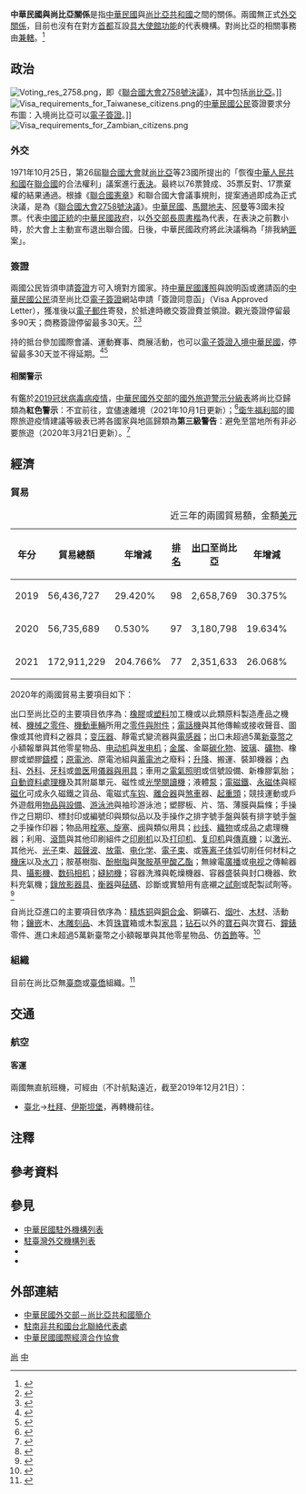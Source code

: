 {{noteTA
|G1=國家
|G2=Medicine
|1=zh-hans:台; zh-hant:臺;
|2=zh-hant:杜拜; zh-cn:迪拜; zh-sg:杜拜;
|3=zh-hans:塑料; zh-hant:塑料; zh-tw:塑膠;
|4=zh-hans:永磁体; zh-hant:永久磁鐵;
|5=zh-hans:车钩; zh-hant:車鉤; zh-tw:連結器;
|6=zh-hans:制动; zh-hant:煞制; zh-tw:煞車;
|7=zh-hans:镭射; zh-hant:激光; zh-tw:雷射; zh-cn:激光;
|8=zh-hans:超声波; zh-hant:超聲波; zh-tw:超音波;
}}

{{not|中國－贊比亞關係}}

{{Infobox Bilateral relations|中華民國與尚比亞|ROC|ZMB|filetype=png}}

'''中華民國與尚比亞關係'''是指[[中華民國|中華民國]]與[[尚比亞共和國|尚比亞共和國]]之間的關係。兩國無正式[[外交#外交上的承認|外交關係]]，目前也沒有在對方[[首都|首都]]互設[[實質大使館|具大使館功能]]的代表機構。對尚比亞的相關事務由'''{{Link-en|駐南非共和國台北聯絡代表處|Taipei Liaison Office in the Republic of South Africa}}'''[[兼轄|兼轄]]。<ref>{{Cite web |url = https://www.boca.gov.tw/sp-foof-countrycp-03-163-5317f-03-1.html |title = 駐館位置及聯絡方式 |publisher = [[中華民國外交部|中華民國外交部]] [[外交部領事事務局|領事事務局]] |access-date = 2017-12-26 |archive-date = 2017-12-26 |archive-url = https://web.archive.org/web/20171226131021/https://www.boca.gov.tw/sp-foof-countrycp-03-163-5317f-03-1.html }}</ref>

==政治==
[[File:Voting_res_2758.png|thumb]]，即《[[聯合國大會2758號決議|聯合國大會2758號決議]]》，其中包括[[尚比亞|尚比亞]]。]]
[[File:Visa_requirements_for_Taiwanese_citizens.png|thumb]]的[[中華民國國民|中華民國公民]]簽證要求分布圖：入境尚比亞可以[[簽證#电子签证|電子簽證]]。]]
[[File:Visa_requirements_for_Zambian_citizens.png|thumb]]
===外交===
{{see also|中華民國外交|{{link-en|尚比亞外交|Foreign relations of Zambia}}}}
1971年10月25日，第26屆[[聯合國大會|聯合國大會]]就[[尚比亞|尚比亞]]等23國{{noteTag|[[阿爾巴尼亞人民共和國|阿爾巴尼亞人民共和國]]、[[阿爾及利亞|阿爾及利亞]]、[[緬甸|緬甸]]、[[剛果人民共和國|剛果人民共和國]]、[[古巴|古巴]]、[[赤道幾內亞|赤道幾內亞]]、[[幾內亞|幾內亞]]、[[伊拉克|伊拉克]]、[[马里|馬利]]、[[茅利塔尼亞|茅利塔尼亞]]、[[尼泊爾王國|尼泊爾王國]]、[[巴基斯坦|巴基斯坦]]、[[羅馬尼亞社會主義共和國|羅馬尼亞社會主義共和國]]、[[塞拉利昂|塞拉利昂]]、[[索馬利亞|索馬利亞]]、[[錫蘭|錫蘭]]、[[蘇丹民主共和國|蘇丹民主共和國]]、[[敘利亞|敘利亞]]、[[坦尚尼亞|坦尚尼亞]]、[[葉門民主人民共和國|葉門民主人民共和國]]、[[阿拉伯葉門共和國|阿拉伯葉門共和國]]、[[南斯拉夫社會主義聯邦共和國|南斯拉夫社會主義聯邦共和國]]、[[尚比亞|尚比亞]]。<ref>{{Cite web |url = http://inews.ifeng.com/yidian/60062029/news.shtml?ch=ref_zbs_ydzx_news |date = 2018年9月13日 |title = 把中国抬进联合国的，到底是不是非洲兄弟？ |publisher = [[凤凰卫视#鳳凰網|鳳凰網]] |accessdate = 2019年12月21日 |archive-date = 2019年12月21日 |archive-url = https://web.archive.org/web/20191221144400/http://inews.ifeng.com/yidian/60062029/news.shtml%3Fch%3Dref_zbs_ydzx_news |dead-url = no }}</ref>}}所提出的「恢復[[中華人民共和國|中華人民共和國]]在[[聯合國|聯合國]]的合法權利」議案進行[[投票|表決]]。最終以76票贊成、35票反對、17票棄權的結果通過。根據《[[聯合國憲章|聯合國憲章]]》和聯合國大會議事規則，提案通過即成為正式決議，是為《[[聯合國大會2758號決議|聯合國大會2758號決議]]》。[[中華民國|中華民國]]、[[馬爾地夫|馬爾地夫]]、[[阿曼|阿曼]]等3國未投票。代表[[中國|中國]][[合法性|正統]]的[[中華民國政府|中華民國政府]]，以[[中華民國外交部#歷任首長|外交部長]][[周書楷|周書楷]]為代表，在表決之前數小時，於大會上主動宣布退出聯合國。日後，中華民國政府將此決議稱為「排我納[[共匪|匪]]案」。

===簽證===
{{see also|中華民國簽證政策|中華民國公民簽證要求}}
{{see also|{{link-en|尚比亞簽證政策|Visa policy of Zambia}}|{{link-en|尚比亞公民簽證要求|Visa requirements for Zambian citizens}}}}
兩國公民皆須申請[[簽證|簽證]]方可入境對方國家。持[[中華民國護照|中華民國護照]]與說明函或邀請函的[[中華民國國民|中華民國公民]]須至尚比亞[[簽證#电子签证|電子簽證]]網站申請「簽證同意函」（Visa Approved Letter），獲准後以[[電子郵件|電子郵件]]寄發，於抵達{{link-en|尚比亞機場列表|List of airports in Zambia|該國指定機場}}時繳交簽證費並領證。觀光簽證停留最多90天；商務簽證停留最多30天。<ref>{{Cite web |url = https://www.boca.gov.tw/sp-foof-countrycp-03-163-5317f-02-1.html |title = 簽證及入境須知 |publisher = 外交部領事事務局 |access-date = 2017-12-26 |archive-date = 2017-12-26 |archive-url = https://web.archive.org/web/20171226130902/https://www.boca.gov.tw/sp-foof-countrycp-03-163-5317f-02-1.html }}</ref><ref>{{Cite web |url = https://www.mofa.gov.tw/ElectronicVisa.aspx?n=547&AreaSN=2 |title = 電子簽證資訊 |publisher = 中華民國外交部 |access-date = 2021-03-15 |archive-date = 2022-03-02 |archive-url = https://web.archive.org/web/20220302060306/https://www.mofa.gov.tw/ElectronicVisa.aspx?n=547&AreaSN=2 }}</ref>

持{{link-en|尚比亞護照|Zambian passport}}的{{link-en|尚比亞人口|Demographics of Zambia|尚比亞公民}}抵台參加國際會議、運動賽事、商展活動，也可以[[中華民國簽證政策#电子签证|電子簽證入境中華民國]]，停留最多30天並不得延期。<ref>{{Cite web |url = https://www.boca.gov.tw/cp-228-4488-8208a-1.html |title = 誰具備申請電子簽證的資格? |publisher = 外交部領事事務局 |access-date = 2018-12-15 |archive-date = 2018-12-09 |archive-url = https://web.archive.org/web/20181209124657/https://www.boca.gov.tw/cp-228-4488-8208a-1.html }}</ref><ref>{{Cite web|url = https://www.boca.gov.tw/cp-215-643-5e740-1.html|title = 我的電子簽證效期多久？|publisher = 外交部領事事務局|access-date = 2018-04-03|archive-date = 2018-03-27|archive-url = https://web.archive.org/web/20180327023606/https://www.boca.gov.tw/cp-215-643-5e740-1.html}}</ref>

====相關警示====
有鑑於[[2019冠状病毒病疫情|2019冠状病毒病疫情]]，[[中華民國外交部|中華民國外交部]]的[[國外旅遊警示分級表|國外旅遊警示分級表]]將尚比亞歸類為'''紅色警示'''：不宜前往，宜儘速離境（2021年10月1日更新）；<ref>{{Cite web |url = https://www.boca.gov.tw/sp-trwa-list-1.html |title = 國外旅遊警示分級表 |publisher = 外交部領事事務局 |access-date = 2022-01-31 |archive-date = 2020-02-08 |archive-url = https://web.archive.org/web/20200208022958/https://www.boca.gov.tw/sp-trwa-list-1.html }}</ref>[[中華民國衛生福利部|衛生福利部]]的國際旅遊疫情建議等級表已將各國家與地區歸類為'''第三級警告'''：避免至當地所有非必要旅遊（2020年3月21日更新）。<ref>{{Cite web |url = https://www.cdc.gov.tw/CountryEpidLevel/GetPrescription/589?uacid=429 |title = 國際旅遊疫情建議等級 |publisher = [[中華民國衛生福利部|中華民國衛生福利部]]}}</ref>

==經濟==
{{see also|臺灣經濟|{{link-en|尚比亞經濟|Economy of Zambia}}}}
===貿易===
{|class=wikitable
|+近三年的兩國貿易額，金額[[美元|美元]]<ref>{{Cite web |url = https://cuswebo.trade.gov.tw/ |title = 中華民國進出口貿易統計 |publisher = [[中華民國經濟部|中華民國經濟部]] [[經濟部國際貿易局|國際貿易局]] |access-date = 2021-05-12 |archive-date = 2016-03-09 |archive-url = https://web.archive.org/web/20160309193715/http://cus93.trade.gov.tw/FSCI/ }}</ref>
!年分!!貿易總額!!年增減!![[世界政區索引|排名]]!![[出口贸易|出口]]至尚比亞!!年增減!!排名!!自尚比亞[[进口贸易|進口]]!!年增減!!排名
|-
| 2019 || 56,436,727 || {{decrease}}29.420% || 98 || 2,658,769 || {{decrease}}30.375% || 162 || 53,777,958 || {{decrease}}29.373% || 80
|-
| 2020 || 56,735,689 || {{increase}}0.530% || 97 || 3,180,798 || {{increase}}19.634% || 160 || 53,554,891 || {{decrease}}0.415% || 81
|-
| 2021 || 172,911,229 || {{increase}}204.766% || 77 || 2,351,633 || {{decrease}}26.068% || 165 || 170,559,596 || {{increase}}218.476% || 60
|}

2020年的兩國貿易主要項目如下：

出口至尚比亞的主要項目依序為：[[橡膠|橡膠]]或[[塑料|塑料]]加工機或以此類原料製造產品之機械、[[机械零件|機械之零件]]、[[機動車輛|機動車輛]]所用之[[汽車零組件列表|零件與附件]]；[[电话|電話機]]與其他傳輸或接收聲音、圖像或其他資料之器具；[[变压器|变压器]]、靜電式變流器與[[电感元件|電感器]]；出口未超過5萬[[新臺幣|新臺幣]]之小額報單與其他零星物品、[[电动机|电动机]]與[[发电机|发电机]]；[[金属|金属]]、金屬[[碳化物|碳化物]]、[[玻璃|玻璃]]、[[礦物|礦物]]、橡膠或塑膠[[鑄造|鑄模]]；[[原電池|原電池]]、原電池組與[[蓄電池|蓄電池]]之廢料；[[電梯|升降]]、搬運、裝卸機器；[[內科學|內科]]、[[外科学|外科]]、[[牙醫學|牙科]]或[[兽医|兽医]]用[[医疗器械|儀器與用具]]；車用之[[汽车灯|電氣照明]]或信號設備、新橡膠氣胎；[[自動資料收集|自動資料處理機]]及其附屬單元、磁性或[[光學閱讀器|光學閱讀機]]；液體[[泵|泵]]；[[電磁鐵|電磁鐵]]、[[永磁体|永磁体]]與經[[磁化強度|磁化]]可成永久磁鐵之貨品、電磁式[[车钩|车钩]]、[[離合器|離合器]]與[[煞車|煞車]]器、[[千斤頂|起重頭]]；競技運動或戶外遊戲用[[運動用品|物品與設備]]、[[游泳池|游泳池]]與袖珍游泳池；塑膠板、片、箔、薄膜與扁條；手操作之日期印、標封印或編號印與類似品以及手操作之排字號手盤與裝有排字號手盤之手操作印器；物品用[[塞子|栓塞、旋塞]]、[[阀|阀]]與類似用具；[[纱线|纱线]]、[[布|織物]]或{{link-en|紡織纖維列表|List of textile fibres|紡織纖維}}成品之處理機器；利用{{link-en|印版|Forme (printing)|印刷版}}、[[平版印刷|滾筒]]與其他印刷組件之[[印刷机|印刷机]]以及[[打印机|打印机]]、[[复印机|复印机]]與[[傳真|傳真機]]；以[[激光|激光]]、其他光、[[光子|光子]]束、[[超聲波|超聲波]]、[[静电放电|放電]]、[[电化学|电化学]]、[[陰極射線|電子束]]、{{link-en|離子束|Ion beam}}或[[等离子体|等离子体]]弧切削任何材料之[[機床|機床]]以及[[水刀|水刀]]；胺基樹脂、[[酚醛树脂|酚樹脂]]與[[聚氨酯|聚胺基甲酸乙酯]]；無線電[[電台廣播|廣播]]或[[电视|电视]]之傳輸器具、[[攝影機|攝影機]]、[[数码相机|数码相机]]；[[縫紉機|縫紉機]]；容器洗滌與乾燥機器、容器盛裝與封口機器、飲料充氣機；[[錄影機|錄放影器具]]、[[衡器|衡器]]與[[砝碼|砝碼]]、診斷或實驗用有底襯之[[化学试剂|試劑]]或配製試劑等。<ref>{{Cite web |url = https://www.taitraesource.com/default.asp |title = 近二年我國對當地出口主要產品 |publisher = [[中華民國對外貿易發展協會|中華民國對外貿易發展協會]] |access-date = 2021-10-26 |archive-date = 2015-09-17 |archive-url = https://web.archive.org/web/20150917081855/http://www.taitraesource.com/default.asp }}</ref>

自尚比亞進口的主要項目依序為：[[精炼|精炼]][[铜|铜]]與[[銅合金列表|銅合金]]、銅礦石、[[烟叶|烟叶]]、[[木料|木材]]、活動物；[[鑲嵌藝術|鑲嵌]]木、[[木雕|木雕刻品]]、木質[[珠寶|珠寶]]箱或木製[[家具|家具]]；[[钻石|钻石]]以外的[[寶石|寶石]]與次寶石、[[時鐘|鐘]][[手表|錶]]零件、進口未超過5萬新臺幣之小額報單與其他零星物品、仿[[首飾|首飾]]等。<ref>{{Cite web |url = https://www.taitraesource.com/default.asp |title = 近二年我國自當地進口主要產品 |publisher = 中華民國對外貿易發展協會 |access-date = 2021-10-26 |archive-date = 2015-09-17 |archive-url = https://web.archive.org/web/20150917081855/http://www.taitraesource.com/default.asp }}</ref>

===組織===
目前在尚比亞無[[台灣商人|臺商]]或[[臺灣裔|臺僑]]組織。<ref>{{Cite web |url = https://www.trade.gov.tw/Files/PageFile/725663/%E5%B0%9A%E6%AF%94%E4%BA%9E%E5%9C%8B%E5%AE%B6%E6%AA%94.pdf |author = 雙二組第三科 |date = 2021年4月1日 |title = 尚比亞國家檔 |publisher = 經濟部國際貿易局 |deadurl= no |archiveurl = https://web.archive.org/web/20211025133759/https://www.trade.gov.tw/Files/PageFile/725663/%E5%B0%9A%E6%AF%94%E4%BA%9E%E5%9C%8B%E5%AE%B6%E6%AA%94.pdf |archivedate = 2021年10月25日}}</ref>

==交通==
{{see also|臺灣交通|{{link-en|尚比亞交通|Transport in Zambia}}}}
===航空===
<!-- 參考自中文、英文維基相關條目 -->
====客運====
兩國無直航班機，可經由（不計航點遠近，截至2019年12月21日{{noteTag|有鑑於[[2019冠状病毒病疫情|2019冠状病毒病疫情]]影響，暫停更新。}}）：

*[[臺灣桃園國際機場|臺北]]→[[杜拜國際機場|杜拜]]、[[伊斯坦堡機場|伊斯坦堡]]，再轉機前往{{link-en|尚比亞機場列表|List of airports in Zambia|尚比亞的國際機場}}。

==注釋==
{{noteFoot}}

==參考資料==
{{reflist|2}}

==參見==
{{Portal box|國際關係|中華民國|尚比亞|非洲|image2=Flag of the Republic of China.svg|image3=Flag of Zambia.svg}}
*[[中華民國駐外機構列表|中華民國駐外機構列表]]
*[[駐臺灣外交機構列表|駐臺灣外交機構列表]]
*{{link-en|尚比亞駐外機構列表|List of diplomatic missions of Zambia}}
*{{link-en|駐尚比亞外交機構列表|List of diplomatic missions in Zambia}}

==外部連結==
*[https://www.mofa.gov.tw/CountryInfo.aspx?CASN=2&n=163&sms=33&s=138 中華民國外交部－尚比亞共和國簡介]
*[http://www.taiwanembassy.org/ZA/mp.asp?mp=401 駐南非共和國台北聯絡代表處]
*[http://www.cieca.org.tw/style/frame/m9/faq.asp?lang=1&customer_id=2998&content_set=color_1&name_id=151617&Directory_ID=3223 中華民國國際經濟合作協會]

{{中華民國外交}}
{{贊比亞外交}}

[[Category:中華民國雙邊關係|尚]]
[[Category:尚比亞雙邊關係|中]]